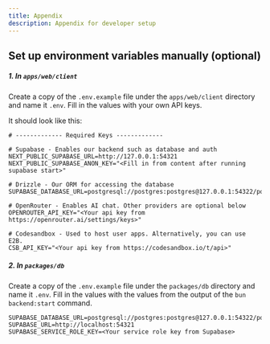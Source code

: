 ```yaml
---
title: Appendix
description: Appendix for developer setup
---
```


## Set up environment variables manually (optional)

##### 1. In `apps/web/client`

Create a copy of the `.env.example` file under the `apps/web/client` directory and name it `.env`. Fill in the values with your own API keys.

It should look like this:

```properties
# ------------- Required Keys -------------

# Supabase - Enables our backend such as database and auth
NEXT_PUBLIC_SUPABASE_URL=http://127.0.0.1:54321
NEXT_PUBLIC_SUPABASE_ANON_KEY="<Fill in from content after running supabase start>"

# Drizzle - Our ORM for accessing the database
SUPABASE_DATABASE_URL=postgresql://postgres:postgres@127.0.0.1:54322/postgres

# OpenRouter - Enables AI chat. Other providers are optional below
OPENROUTER_API_KEY="<Your api key from https://openrouter.ai/settings/keys>"

# Codesandbox - Used to host user apps. Alternatively, you can use E2B.
CSB_API_KEY="<Your api key from https://codesandbox.io/t/api>"
```

##### 2. In `packages/db`

Create a copy of the `.env.example` file under the `packages/db` directory and name it `.env`. Fill in the values with the values from the output of the `bun backend:start` command.

```properties
SUPABASE_DATABASE_URL=postgresql://postgres:postgres@127.0.0.1:54322/postgres
SUPABASE_URL=http://localhost:54321
SUPABASE_SERVICE_ROLE_KEY=<Your service role key from Supabase>
```

